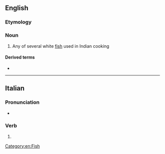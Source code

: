 ==English==

===Etymology===
{{rfe|en}} <!-- Hindi? -->

===Noun===
{{en-noun|?}}

# {{lb|en|India|cookery}} Any of several white [[fish]] used in Indian cooking

====Derived terms====
* {{l|en|macchi amritsari}}

[[Category:en:Fish]]

----

==Italian==

===Pronunciation===
* {{rhymes|it|akki}}

===Verb===
{{head|it|verb form}}

# {{inflection of|it|macchiare||2|s|pres|indc|;|1//2//3|s|pres|subj|;|3|s|impr}}